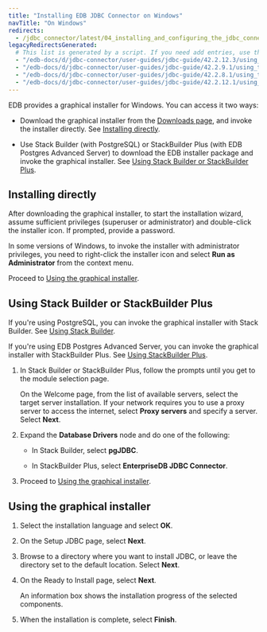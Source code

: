```yaml
---
title: "Installing EDB JDBC Connector on Windows"
navTitle: "On Windows"
redirects:
  - /jdbc_connector/latest/04_installing_and_configuring_the_jdbc_connector/04_using_the_graphical_installer_to_install_the_connector/
legacyRedirectsGenerated:
  # This list is generated by a script. If you need add entries, use the `legacyRedirects` key.
  - "/edb-docs/d/jdbc-connector/user-guides/jdbc-guide/42.2.12.3/using_the_graphical_installer_to_install_the_connector.html"
  - "/edb-docs/d/jdbc-connector/user-guides/jdbc-guide/42.2.9.1/using_the_graphical_installer_to_install_the_connector.html"
  - "/edb-docs/d/jdbc-connector/user-guides/jdbc-guide/42.2.8.1/using_the_graphical_installer_to_install_the_connector.html"
  - "/edb-docs/d/jdbc-connector/user-guides/jdbc-guide/42.2.12.1/using_the_graphical_installer_to_install_the_connector.html"
---
```



EDB provides a graphical installer for Windows. You can access it two ways:

- Download the graphical installer from the [Downloads page](https://www.enterprisedb.com/software-downloads-postgres#connectors), and invoke the installer directly. See [Installing directly](#installing-directly).

- Use Stack Builder (with PostgreSQL) or StackBuilder Plus (with EDB Postgres Advanced Server) to download the EDB installer package and invoke the graphical installer. See [Using Stack Builder or StackBuilder Plus](#using-stack-builder-or-stackbuilder-plus).


## Installing directly

After downloading the graphical installer, to start the installation wizard, assume sufficient privileges (superuser or administrator) and double-click the installer icon. If prompted, provide a password.

In some versions of Windows, to invoke the installer with administrator privileges, you need to right-click the installer icon and select **Run as Administrator** from the context menu.

Proceed to [Using the graphical installer](#using-the-graphical-installer).


## Using Stack Builder or StackBuilder Plus

If you're using PostgreSQL, you can invoke the graphical installer with Stack Builder. See [Using Stack Builder](https://www.enterprisedb.com/docs/supported-open-source/postgresql/installer/03_using_stackbuilder/). 

If you're using EDB Postgres Advanced Server, you can invoke the graphical installer with StackBuilder Plus. See [Using StackBuilder Plus](/epas/latest/epas_inst_windows/installing_advanced_server_with_the_interactive_installer/using_stackbuilder_plus/). 

1. In Stack Builder or StackBuilder Plus, follow the prompts until you get to the module selection page.

   On the Welcome page, from the list of available servers, select the target server installation. If your network requires you to use a proxy server to access the internet, select **Proxy servers** and specify a server. Select **Next**.

1. Expand the **Database Drivers** node and do one of the following:

   - In Stack Builder, select **pgJDBC**. 

   - In StackBuilder Plus, select **EnterpriseDB JDBC Connector**.

1. Proceed to [Using the graphical installer](#using-the-graphical-installer).

## Using the graphical installer 

1. Select the installation language and select **OK**.

1. On the Setup JDBC page, select **Next**.

1. Browse to a directory where you want to install JDBC, or leave the directory set to the default location. Select **Next**.

1. On the Ready to Install page, select **Next**.

   An information box shows the installation progress of the selected components. 

1. When the installation is complete, select **Finish**.
